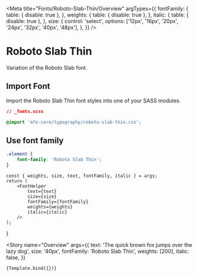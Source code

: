 
<Meta
    title="Fonts/Roboto-Slab-Thin/Overview"
    argTypes={{
        fontFamily: {
            table: { disable: true },
        },
        weights: {
            table: { disable: true },
        },
        italic: {
            table: { disable: true },
        },
        size: {
            control: 'select',
            options: ['12px', '16px', '20px', '24px', '32px', '40px', '48px'],
        },
    }}
/>

# Roboto Slab Thin

Variation of the Roboto Slab font.

## Import Font

Import the Roboto Slab Thin font styles into one of your SASS modules.

```css
// _fonts.scss

@import 'mfe-core/typography/roboto-slab-thin.css';
```

## Use font family

```css
.element {
    font-family: 'Roboto Slab Thin';
}
```

    const { weights, size, text, fontFamily, italic } = args;
    return (
        <FontHelper
            text={text}
            size={size}
            fontFamily={fontFamily}
            weights={weights}
            italic={italic}
        />
    );
}

<Story
    name="Overview"
    args={{
        text: 'The quick brown fox jumps over the lazy dog',
        size: '40px',
        fontFamily: 'Roboto Slab Thin',
        weights: [200],
        italic: false,
    }}
>
    {Template.bind({})}
</Story>
